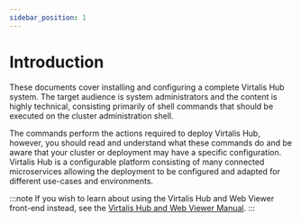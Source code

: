 ```yaml
---
sidebar_position: 1
---
```


# Introduction

These documents cover installing and configuring a complete Virtalis Hub system. The target audience is system administrators and the content is highly technical, consisting primarily of shell commands that should be executed on the cluster administration shell. 

The commands perform the actions required to deploy Virtalis Hub, however, you should read and understand what these commands do and be aware that your cluster or deployment may have a specific configuration. Virtalis Hub is a configurable platform consisting of many connected microservices allowing the deployment to be configured and adapted for different use-cases and environments.

:::note
If you wish to learn about using the Virtalis Hub and Web Viewer front-end instead, see the [Virtalis Hub and Web Viewer Manual](../virtalis-hub-and-web-viewer/introduction.mdx).
:::
